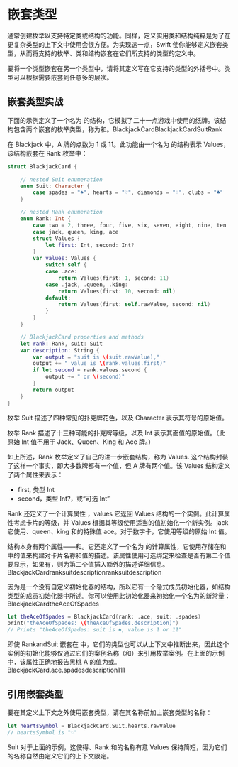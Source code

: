 # 嵌套类型

<ToBePolishedAfterTranslation />

<OriginalSource
  title="Nested Types"
  url="https://docs.swift.org/swift-book/documentation/the-swift-programming-language/nestedtypes"
  summary="在另一个类型的范围内定义类型"
/>

通常创建枚举以支持特定类或结构的功能。同样，定义实用类和结构纯粹是为了在更复杂类型的上下文中使用会很方便。为实现这一点，Swift 使你能够定义嵌套类型，从而将支持的枚举、类和结构嵌套在它们所支持的类型的定义中。

要将一个类型嵌套在另一个类型中，请将其定义写在它支持的类型的外括号中。类型可以根据需要嵌套到任意多的层次。

## 嵌套类型实战

下面的示例定义了一个名为 的结构，它模拟了二十一点游戏中使用的纸牌。该结构包含两个嵌套的枚举类型，称为和。BlackjackCardBlackjackCardSuitRank

在 Blackjack 中，A 牌的点数为 1 或 11。此功能由一个名为 的结构表示 Values，该结构嵌套在 Rank 枚举中：

```swift
struct BlackjackCard {

    // nested Suit enumeration
    enum Suit: Character {
        case spades = "♠", hearts = "♡", diamonds = "♢", clubs = "♣"
    }

    // nested Rank enumeration
    enum Rank: Int {
        case two = 2, three, four, five, six, seven, eight, nine, ten
        case jack, queen, king, ace
        struct Values {
            let first: Int, second: Int?
        }
        var values: Values {
            switch self {
            case .ace:
                return Values(first: 1, second: 11)
            case .jack, .queen, .king:
                return Values(first: 10, second: nil)
            default:
                return Values(first: self.rawValue, second: nil)
            }
        }
    }

    // BlackjackCard properties and methods
    let rank: Rank, suit: Suit
    var description: String {
        var output = "suit is \(suit.rawValue),"
        output += " value is \(rank.values.first)"
        if let second = rank.values.second {
            output += " or \(second)"
        }
        return output
    }
}
```

枚举 Suit 描述了四种常见的扑克牌花色，以及 Character 表示其符号的原始值。

枚举 Rank 描述了十三种可能的扑克牌等级，以及 Int 表示其面值的原始值。（此原始 Int 值不用于 Jack、Queen、King 和 Ace 牌。）

如上所述，Rank 枚举定义了自己的进一步嵌套结构，称为 Values. 这个结构封装了这样一个事实，即大多数牌都有一个值，但 A 牌有两个值。该 Values 结构定义了两个属性来表示：

- first, 类型 Int
- second，类型 Int?，或“可选 Int”

Rank 还定义了一个计算属性 ，values 它返回 Values 结构的一个实例。此计算属性考虑卡片的等级，并 Values 根据其等级使用适当的值初始化一个新实例。jack 它使用、queen、king 和的特殊值 ace。对于数字卡，它使用等级的原始 Int 值。

结构本身有两个属性——和。它还定义了一个名为 的计算属性，它使用存储在和中的值来构建对卡片名称和值的描述。该属性使用可选绑定来检查是否有第二个值要显示，如果有，则为第二个值插入额外的描述详细信息。BlackjackCardranksuitdescriptionranksuitdescription

因为是一个没有自定义初始化器的结构，所以它有一个隐式成员初始化器，如结构类型的成员初始化器中所述。你可以使用此初始化器来初始化一个名为的新常量：BlackjackCardtheAceOfSpades

```swift
let theAceOfSpades = BlackjackCard(rank: .ace, suit: .spades)
print("theAceOfSpades: \(theAceOfSpades.description)")
// Prints "theAceOfSpades: suit is ♠, value is 1 or 11"
```

即使 RankandSuit 嵌套在 中，它们的类型也可以从上下文中推断出来，因此这个实例的初始化能够仅通过它们的案例名称（和）来引用枚举案例。在上面的示例中，该属性正确地报告黑桃 A 的值为或。BlackjackCard.ace.spadesdescription111

## 引用嵌套类型

要在其定义上下文之外使用嵌套类型，请在其名称前加上嵌套类型的名称：

```swift
let heartsSymbol = BlackjackCard.Suit.hearts.rawValue
// heartsSymbol is "♡"
```

Suit 对于上面的示例，这使得、Rank 和的名称有意 Values 保持简短，因为它们的名称自然由定义它们的上下文限定。
